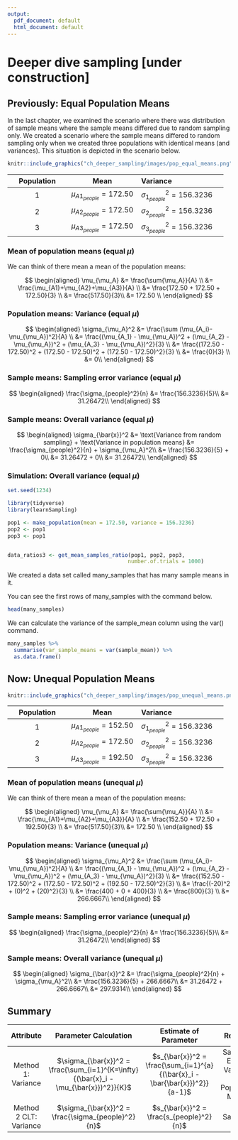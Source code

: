 ```yaml
---
output:
  pdf_document: default
  html_document: default
---
```


# Deeper dive sampling [under construction]

## Previously: Equal Population Means

In the last chapter, we examined the scenario where there was distribution of sample means where the sample means differed due to random sampling only. We created a scenario where the sample means differed to random sampling only when we created three populations with identical means (and variances). This situation is depicted in the scenario below.

```r
knitr::include_graphics("ch_deeper_sampling/images/pop_equal_means.png")
```

| Population |  Mean        | Variance        |
|:----------:|:------------:|:----------------|
| 1          | $\mu_{A1_{people}}= 172.50$ |  $\sigma_{1_{people}}^2= 156.3236$ |
| 2          | $\mu_{A2_{people}}= 172.50$ |  $\sigma_{2_{people}}^2= 156.3236$ |
| 3          | $\mu_{A3_{people}}= 172.50$ |  $\sigma_{3_{people}}^2= 156.3236$ |

### Mean of population means (equal $\mu$)

We can think of there mean a mean of the population means:

$$
\begin{aligned} 
\mu_{\mu_A} &=  \frac{\sum{\mu_A}}{A} \\
&=  \frac{\mu_{A1}+\mu_{A2}+\mu_{A3}}{A} \\
&=  \frac{172.50 + 172.50 + 172.50}{3} \\
&= \frac{517.50}{3}\\
&= 172.50 \\
\end{aligned}
$$

### Population means:  Variance (equal $\mu$)

$$
\begin{aligned} 
\sigma_{\mu_A}^2 &=  \frac{\sum (\mu_{A_i}-\mu_{\mu_A})^2}{A} \\
&=  \frac{(\mu_{A_1} - \mu_{\mu_A})^2 + (\mu_{A_2} - \mu_{\mu_A})^2 + (\mu_{A_3} - \mu_{\mu_A})^2}{3} \\
&=  \frac{(172.50 - 172.50)^2 + (172.50 - 172.50)^2 + (172.50 - 172.50)^2}{3} \\
&=  \frac{0}{3} \\
&=  0\\
\end{aligned}
$$

### Sample means: Sampling error variance (equal $\mu$)

$$
\begin{aligned} 
\frac{\sigma_{people}^2}{n} &= \frac{156.3236}{5}\\
&= 31.26472\\
\end{aligned}
$$

### Sample means: Overall variance (equal $\mu$)

$$
\begin{aligned} 
\sigma_{\bar{x}}^2 &= \text{Variance from random sampling} + \text{Variance in population means} 
&= \frac{\sigma_{people}^2}{n} + \sigma_{\mu_A}^2\\
&= \frac{156.3236}{5} + 0\\
&= 31.26472 + 0\\
&= 31.26472\\
\end{aligned} 
$$


### Simulation: Overall variance (equal $\mu$)

```r
set.seed(1234)
```

```r
library(tidyverse)
library(learnSampling)

pop1 <- make_population(mean = 172.50, variance = 156.3236)
pop2 <- pop1
pop3 <- pop1


data_ratios3 <- get_mean_samples_ratio(pop1, pop2, pop3,
                                      number.of.trials = 1000)


```


We created a data set called many_samples that has many sample means in it.

You can see the first rows of many_samples with the command below.

```r
head(many_samples)
```

We can calculate the variance of the sample_mean column using the var() command.

```r
many_samples %>% 
  summarise(var_sample_means = var(sample_mean)) %>% 
  as.data.frame()
```



## Now: Unequal Population Means



```r
knitr::include_graphics("ch_deeper_sampling/images/pop_unequal_means.png")
```


| Population |  Mean        | Variance        |
|:----------:|:------------:|:----------------|
| 1          | $\mu_{A1_{people}}= 152.50$ |  $\sigma_{1_{people}}^2= 156.3236$ |
| 2          | $\mu_{A2_{people}}= 172.50$ |  $\sigma_{2_{people}}^2= 156.3236$ |
| 3          | $\mu_{A3_{people}}= 192.50$ |  $\sigma_{3_{people}}^2= 156.3236$ |



### Mean of population means (unequal $\mu$)

We can think of there mean a mean of the population means:

$$
\begin{aligned} 
\mu_{\mu_A} &=  \frac{\sum{\mu_A}}{A} \\
&=  \frac{\mu_{A1}+\mu_{A2}+\mu_{A3}}{A} \\
&=  \frac{152.50 + 172.50 + 192.50}{3} \\
&= \frac{517.50}{3}\\
&= 172.50 \\
\end{aligned}
$$

### Population means:  Variance (unequal $\mu$)

$$
\begin{aligned} 
\sigma_{\mu_A}^2 &=  \frac{\sum (\mu_{A_i}-\mu_{\mu_A})^2}{A} \\
&=  \frac{(\mu_{A_1} - \mu_{\mu_A})^2 + (\mu_{A_2} - \mu_{\mu_A})^2 + (\mu_{A_3} - \mu_{\mu_A})^2}{3} \\
&=  \frac{(152.50 - 172.50)^2 + (172.50 - 172.50)^2 + (192.50 - 172.50)^2}{3} \\
&=  \frac{(-20)^2 + (0)^2 + (20)^2}{3} \\
&=  \frac{400 + 0 + 400}{3} \\
&=  \frac{800}{3} \\
&=  266.6667\\
\end{aligned}
$$

### Sample means: Sampling error variance (unequal $\mu$)

$$
\begin{aligned} 
\frac{\sigma_{people}^2}{n} &= \frac{156.3236}{5}\\
&= 31.26472\\
\end{aligned}
$$

### Sample means: Overall variance (unequal $\mu$)

$$
\begin{aligned} 
\sigma_{\bar{x}}^2 &= \frac{\sigma_{people}^2}{n} + \sigma_{\mu_A}^2\\
&= \frac{156.3236}{5} + 266.6667\\
&= 31.26472 + 266.6667\\
&= 297.9314\\
\end{aligned} 
$$


##  Summary


|          Attribute           |                                  Parameter Calculation                                   |                               Estimate of Parameter                               | Reflects         |
|:----------------------------:|:----------------------------------------------------------------------------------------:|:---------------------------------------------------------------------------------:|:----------------:|
|      Method 1: Variance      |  $\sigma_{\bar{x}}^2 = \frac{\sum_{i=1}^{K=\infty}{(\bar{x}_i - \mu_{\bar{x}})^2}}{K}$   |    $s_{\bar{x}}^2 = \frac{\sum_{i=1}^{a}{(\bar{x}_i - \bar{\bar{x}})^2}}{a-1}$    | Sampling Error & Variance of Population Means |
|    Method 2 CLT: Variance    |                    $\sigma_{\bar{x}}^2 = \frac{\sigma_{people}^2}{n}$                    |                     $s_{\bar{x}}^2 = \frac{s_{people}^2}{n}$                      | Just Sampling Error |

